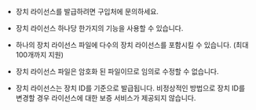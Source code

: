 * 장치 라이선스를 발급하려면 구입처에 문의하세요.

* 장치 라이선스 하나당 한가지의 기능을 사용할 수 있습니다.

* 하나의 장치 라이선스 파일에 다수의 장치 라이선스를 포함시킬 수 있습니다. (최대 100개까지 지원)

* 장치 라이선스 파일은 암호화 된 파일이므로 임의로 수정할 수 없습니다.

* 장치 라이선스는 장치 ID를 기준으로 발급됩니다. 비정상적인 방법으로 장치 ID를 변경할 경우 라이선스에 대한 보증 서비스가 제공되지 않습니다.